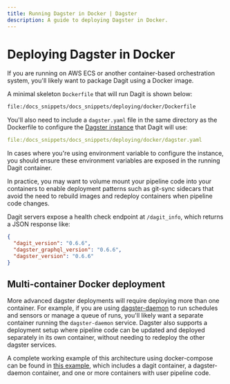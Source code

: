 ```yaml
---
title: Running Dagster in Docker | Dagster
description: A guide to deploying Dagster in Docker.
---
```


# Deploying Dagster in Docker

If you are running on AWS ECS or another container-based orchestration system,
you'll likely want to package Dagit using a Docker image.

A minimal skeleton `Dockerfile` that will run Dagit is shown below:

```dockerfile literalinclude caption=Dockerfile
file:/docs_snippets/docs_snippets/deploying/docker/Dockerfile
```

You'll also need to include a `dagster.yaml` file in the same directory as the Dockerfile to
configure the [Dagster instance](/overview/instances/dagster-instance) that Dagit will use:

```yaml literalinclude caption=dagster.yaml
file:/docs_snippets/docs_snippets/deploying/docker/dagster.yaml
```

In cases where you're using environment variable to configure the instance, you should ensure these
environment variables are exposed in the running Dagit container.

In practice, you may want to volume mount your pipeline code into your containers to enable
deployment patterns such as git-sync sidecars that avoid the need to rebuild images and redeploy
containers when pipeline code changes.

Dagit servers expose a health check endpoint at `/dagit_info`, which returns a JSON response like:

```JSON
{
  "dagit_version": "0.6.6",
  "dagster_graphql_version": "0.6.6",
  "dagster_version": "0.6.6"
}
```

## Multi-container Docker deployment

More advanced dagster deployments will require deploying more than one container.
For example, if you are using [dagster-daemon](/overview/daemon) to run schedules and sensors or manage a queue of runs,
you'll likely want a separate container running the `dagster-daemon` service. Dagster also supports
a deployment setup where pipeline code can be updated and deployed separately in its own container,
without needing to redeploy the other dagster services.

A complete working example of this architecture using docker-compose can be found in
[this example](/examples/deploy_docker), which includes a dagit container, a dagster-daemon
container, and one or more containers with user pipeline code.
